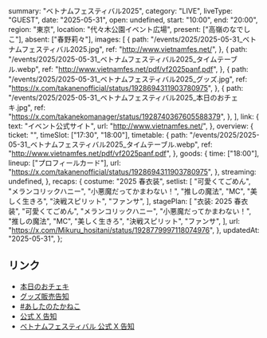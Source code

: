   summary: "ベトナムフェスティバル2025",
  category: "LIVE",
  liveType: "GUEST",
  date: "2025-05-31",
  open: undefined,
  start: "10:00",
  end: "20:00",
  region: "東京",
  location: "代々木公園イベント広場",
  present: ["高嶺のなでしこ"],
  absent: ["春野莉々"],
  images: [
    {
      path: "/events/2025/2025-05-31_ベトナムフェスティバル2025.jpg",
      ref: "http://www.vietnamfes.net/",
    },
    {
      path: "/events/2025/2025-05-31_ベトナムフェスティバル2025_タイムテーブル.webp",
      ref: "http://www.vietnamfes.net/pdf/vf2025panf.pdf",
    },
    {
      path: "/events/2025/2025-05-31_ベトナムフェスティバル2025_グッズ.jpg",
      ref: "https://x.com/takanenofficial/status/1928694311903780975",
    },
    {
      path: "/events/2025/2025-05-31_ベトナムフェスティバル2025_本日のおチェキ.jpg",
      ref: "https://x.com/takanekomanager/status/1928740367605588379",
    },
  ],
  link: {
    text: "イベント公式サイト",
    url: "http://www.vietnamfes.net/",
  },
  overview: {
    ticket: "",
    timeSlot: ["17:30", "18:00"],
    timetable: {
      path: "/events/2025/2025-05-31_ベトナムフェスティバル2025_タイムテーブル.webp",
      ref: "http://www.vietnamfes.net/pdf/vf2025panf.pdf",
    },
    goods: {
      time: ["18:00"],
      lineup: ["プロフィールカード"],
      url: "https://x.com/takanenofficial/status/1928694311903780975",
    },
    streaming: undefined,
  },
  recaps: {
    costume: "2025 春衣装",
    setlist: [
      "可愛くてごめん",
      "メランコリックハニー",
      "小悪魔だってかまわない！",
      "推しの魔法",
      "MC",
      "美しく生きろ",
      "決戦スピリット",
      "ファンサ",
    ],
    stagePlan: [
      "衣装: 2025 春衣装",
      "可愛くてごめん",
      "メランコリックハニー",
      "小悪魔だってかまわない！",
      "推しの魔法",
      "MC",
      "美しく生きろ",
      "決戦スピリット",
      "ファンサ",
    ],
    url: "https://x.com/Mikuru_hositani/status/1928779997118074976",
  },
  updatedAt: "2025-05-31",
};

## リンク

- [本日のおチェキ](https://x.com/takanekomanager/status/1928740367605588379)
- [グッズ販売告知](https://x.com/takanenofficial/status/1928694311903780975)
- [#あしたのたかねこ](https://x.com/takanenofficial/status/1928428717350547781)
- [公式 X 告知](https://x.com/takanenofficial/status/1901491208729596306)
- [ベトナムフェスティバル 公式 X 告知](https://x.com/vf_supporters/status/1901454187973763236)
